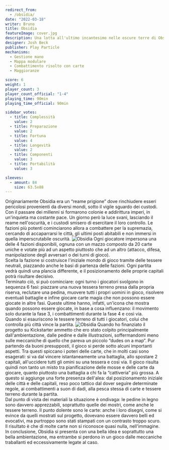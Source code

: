 ```yaml
---
redirect_from:
  - /obsidia/
date: "2022-03-18"
writer: Bruno
title: Obsidia
featureImage: cover.jpg
description: Una lotta all'ultimo incantesimo nelle oscure terre di Obsidia…
designer: Josh Beck
publisher: Play Particle
mechanisms:
  - Gestione mano
  - Mappa modulare
  - Combattimento risolto con carte
  - Maggioranze

score: 6
weight: 1
player_count: 3
player_count_official: "1-4"
playing_time: 90min
playing_time_official: 90min

sidebar_votes:
  - title: Complessità
    value: 2
  - title: Preparazione
    value: 2
  - title: Fortuna
    value: 4
  - title: Longevità
    value: 2
  - title: Componenti
    value: 3
  - title: Portabilità
    value: 3

sleeves:
  - amount: 84
    size: 63.5x88
---
```


<Setting>
  Originariamente Obsidia era un “reame prigione” dove rinchiudere esseri
  pericolosi provenienti da diversi mondi, sotto il vigile sguardo dei custodi.
  Con il passare dei millenni si formarono colonie e addirittura imperi, in
  un'inquieta ma costante pace. Un giorno però la luce svanì, lasciando il reame
  nell'oscurità, e i custodi smisero di esercitare il loro controllo. Le fazioni
  più potenti cominciarono allora a combattere per la supremazia, cercando di
  accaparrarsi le città, gli ultimi posti abitabili e non immersi in quella
  imperscrutabile oscurità.
</Setting>

<img src="./game1.jpg" alt="Obsidia" />

<Rules>
  Ogni giocatore impersona una delle 4 fazioni disponibili, ognuna con un mazzo
  composto da 20 carte uniche e votate più ad un aspetto piuttosto che ad un
  altro (attacco, difesa, manipolazione degli avversari o dei turni di gioco).
  <br />
  Scelta la fazione si costruisce l'iniziale mondo di gioco tramite delle
  tessere neutrali, piazzando anche le basi di partenza delle fazioni. Ogni
  partita vedrà quindi una plancia differente, e il posizionamento delle proprie
  capitali potrà risultare decisivo. <br />
  Terminato ciò, si può cominciare: ogni turno i giocatori svolgono in sequenza 6
  fasi: piazzare una nuova tessera terreno presa dalla propria riserva, reclutare
  una pedina, muovere tutti i propri uomini in gioco, risolvere eventuali battaglie
  e infine giocare carte magia che non possono essere giocate in altre fasi. Queste
  ultime hanno, infatti, un'icona che mostra quando possono essere giocate, in base
  a cosa influenzano: il movimento solo durante la fase 3, i combattimenti durante
  la fase 4 e così via. <br />
  Quando si esauriscono le tessere terreno di tutti i giocatori, colui che
  controlla più città vince la partita.
</Rules>

<img src="./game2.jpg" alt="Obsidia" />

<Feedback>
  Quando ho finanziato il progetto su Kickstarter ammetto che ero stato colpito
  principalmente dall'ambientazione, dalle pedine e dalle illustrazioni,
  soffermandomi meno sulle meccaniche di quello che pareva un piccolo “dudes on
  a map”. Pur partendo da buoni presupposti, il gioco si perde sotto alcuni
  importanti aspetti. Tra questi spiccano i poteri delle carte, che in molti
  casi sono esagerati: si va dal vincere istantaneamente una battaglia, allo
  spostare 2 capitali, all'uccidere tutti gli omini su una tessera e così via.
  Il gioco risulta quindi non tanto un misto tra pianificazione delle mosse e
  delle carte da giocare, quanto piuttosto una battaglia a chi fa la
  “cattiveria” più grossa. A questo si aggiunge una forte presenza dell'alea:
  dal posizionamento iniziale delle città e delle capitali, reso poco tattico
  dal dover seguire determinate regole, ai combattimenti a suon di dadi, alla
  pesca stessa di carte e tessere terreno durante la partita.
  <br />
  Dal punto di vista dei materiali la situazione è ondivaga: le pedine in legno
  sono davvero apprezzabili, soprattutto quelle dei mostri, come anche le
  tessere terreno. Il punto dolente sono le carte: anche i loro disegni, come si
  evince da quelli mostrati sul progetto, dovevano essere davvero belli ed
  evocativi, ma purtroppo sono stati stampati con un contrasto troppo scuro. Il
  risultato è che di molte carte non si riconosce quasi nulla, nell'immagine.
  <br />
  In conclusione, Obsidia si presenta con una bella idea e soprattutto una bella
  ambientazione, ma entrambe si perdono in un gioco dalle meccaniche traballanti
  ed eccessivamente legate al caso.
</Feedback>

<Instagram id="CbPp4HPjvl-" />
